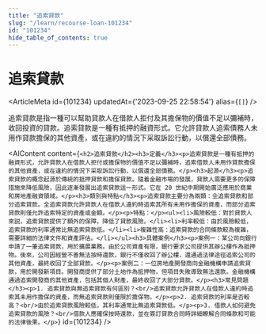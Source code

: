 ```yaml
---
title: "追索貸款"
slug: "/learn/recourse-loan-101234"
id: "101234"
hide_table_of_contents: true
---
```



# 追索貸款

<ArticleMeta id={101234} updatedAt={'2023-09-25 22:58:54'} alias={`[]`} />
<div className='border-solid border-b border-t-0 my-4 border-[var(--ifm-color-gray-300)]' />

追索貸款是指一種可以幫助貸款人在借款人拒付及其擔保物的價值不足以彌補時，收回投資的貸款。追索貸款是一種有抵押的融資形式。它允許貸款人追索債務人未用作貸款擔保的其他資產，或在違約的情況下采取訴訟行動，以償還全部債務。

<AIContent content={`<h2>追索貸款</h2><h3>定義</h3><p>追索貸款是一種有抵押的融資形式，允許貸款人在借款人拒付或擔保物的價值不足以彌補時，追索借款人未用作貸款擔保的其他資產，或在違約的情況下采取訴訟行動，以償還全部債務。</p><h3>起源</h3><p>追索貸款的概念起源於傳統的抵押貸款和擔保貸款。隨着金融市場的發展，貸款人需要更多的保障措施來降低風險，因此逐漸發展出追索貸款這一形式。它在 20 世紀中期開始廣泛應用於商業和房地產融資領域。</p><h3>類別與特點</h3><p>追索貸款主要分為兩類：全追索貸款和部分追索貸款。全追索貸款允許貸款人在借款人違約時追索其所有未用作擔保的資產，而部分追索貸款則僅允許追索特定的資產或金額。</p><p>特點：</p><ul><li>風險較低：對於貸款人來説，追索貸款提供了額外的保障，降低了貸款風險。</li><li>利率較低：由於風險較低，追索貸款的利率通常比無追索貸款低。</li><li>複雜性高：追索貸款的合同條款較為複雜，需要詳細的法律文件和資產評估。</li></ul><h3>具體案例</h3><p>案例一：某公司向銀行申請了一筆追索貸款，用於擴展業務。由於公司資產有限，銀行要求公司提供其辦公樓作為抵押物。後來，公司因經營不善無法按時還款，銀行不僅收回了辦公樓，還通過法律途徑追索公司的其他資產，最終收回了全部貸款。</p><p>案例二：一位房地產開發商向金融機構申請追索貸款，用於開發新項目。開發商提供了部分土地作為抵押物，但項目失敗導致無法還款。金融機構通過追索開發商的其他資產，包括其個人財產，最終收回了大部分貸款。</p><h3>常見問題</h3><p>1. 追索貸款與無追索貸款有何區別？<br/>追索貸款允許貸款人在借款人違約時追索其未用作擔保的資產，而無追索貸款則僅限於擔保物。</p><p>2. 追索貸款的利率是否較高？<br/>由於追索貸款風險較低，其利率通常比無追索貸款低。</p><p>3. 借款人如何避免追索貸款的風險？<br/>借款人應確保按時還款，並在簽訂貸款合同時詳細瞭解合同條款和可能的法律後果。</p>`} id={101234} />
